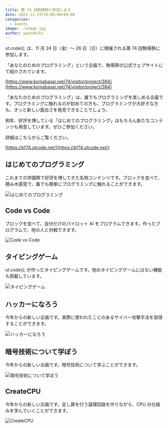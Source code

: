 ```yaml
---
title: 第 74 回駒場祭に参加します
date: 2023-11-23T19:00:00+09:00
categories:
  - events
image: ./image.jpg
author: ywatahiki
---
```


ut.code(); は、11 月 24 日（金）〜 26 日（日）に開催される第 74 回駒場祭に参加します。

「あなたのためのプログラミング」という企画で、駒場祭の公式ウェブサイトにて紹介されています。

[https://www.komabasai.net/74/visitor/project/384](https://www.komabasai.net/74/visitor/project/384)

「あなたのためのプログラミング」は、誰でもプログラミングを楽しめる企画です。プログラミングに触れるのが初めての方も、プログラミングが大好きな方も、きっと新しい面白さを発見できることでしょう。

例年、好評を博している「はじめてのプログラミング」はもちろん新たなコンテンツも用意しています。ぜひご参加ください。

詳細はこちらからご覧ください。

[https://kf74.utcode.net/](https://kf74.utcode.net/)

## はじめてのプログラミング

これまでの学園祭で好評を博してきた名物コンテンツです。ブロックを並べて、積み木感覚で、誰でも簡単にプログラミングに触れることができます。

![はじめてのプログラミング](./first-time-programming.png)

## Code vs Code

ブロックを並べて、自分だけのパイロット AI をプログラムできます。作ったプログラムで、他の人と対戦できます。

![Code vs Code](./code-vs-code.png)

## タイピングゲーム

ut.code(); が作ったタイピングゲームです。他のタイピングゲームにはない機能も搭載しています。

![タイピングゲーム](./typing-game.png)

## ハッカーになろう

今年からの新しい企画です。実際に使われたことのあるサイバー攻撃手法を習得することができます。

![ハッカーになろう](./hacker.png)

## 暗号技術について学ぼう

今年からの新しい企画です。暗号技術について学ぶことができます。

![暗号技術について学ぼう](./cryptography.png)

## CreateCPU

今年からの新しい企画です。足し算を行う論理回路を作りながら、CPU の仕組みを学んでいくことができます。

![CreateCPU](./create-cpu.png)
